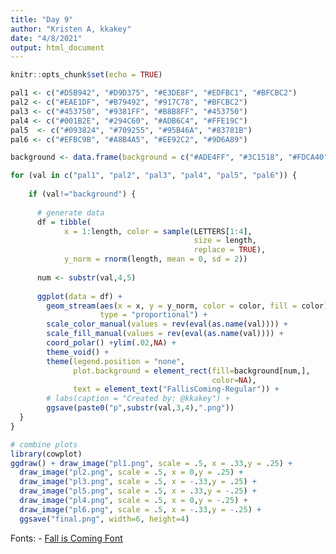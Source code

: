 ```yaml
---
title: "Day 9"
author: "Kristen A, kkakey"
date: "4/8/2021"
output: html_document
---
```


```r
knitr::opts_chunk$set(echo = TRUE)
```

```r
pal1 <- c("#D5B942", "#D9D375", "#E3DE8F", "#EDFBC1", "#BFCBC2")
pal2 <- c("#EAE1DF", "#B79492", "#917C78", "#BFCBC2")
pal3 <- c("#453750", "#9381FF", "#B8B8FF", "#453750")
pal4 <- c("#001B2E", "#294C60", "#ADB6C4", "#FFE19C")
pal5  <- c("#093824", "#709255", "#95B46A", "#83781B")
pal6 <- c("#EFBC9B", "#A8B4A5", "#EE92C2", "#9D6A89")

background <- data.frame(background = c("#ADE4FF", "#3C1518", "#FDCA40", "#C06E52", "#677DB7","#003844"))
```


```r
for (val in c("pal1", "pal2", "pal3", "pal4", "pal5", "pal6")) {
    
    if (val!="background") {
      
      # generate data
      df = tibble(
            x = 1:length, color = sample(LETTERS[1:4], 
                                         size = length, 
                                         replace = TRUE),
            y_norm = rnorm(length, mean = 0, sd = 2))
      
      num <- substr(val,4,5)
      
      ggplot(data = df) +
        geom_stream(aes(x = x, y = y_norm, color = color, fill = color),
                    type = "proportional") +
        scale_color_manual(values = rev(eval(as.name(val)))) +
        scale_fill_manual(values = rev(eval(as.name(val)))) +
        coord_polar() +ylim(.02,NA) +
        theme_void() +
        theme(legend.position = "none",
              plot.background = element_rect(fill=background[num,],
                                             color=NA),
              text = element_text("FallisComing-Regular")) +
        # labs(caption = "Created by: @kkakey") +
        ggsave(paste0("p",substr(val,3,4),".png"))
  }
}
```

```r
# combine plots
library(cowplot)
ggdraw() + draw_image("pl1.png", scale = .5, x = .33,y = .25) +
  draw_image("pl2.png", scale = .5, x = 0,y = .25) +
  draw_image("pl3.png", scale = .5, x = -.33,y = .25) +
  draw_image("pl5.png", scale = .5, x = .33,y = -.25) +
  draw_image("pl4.png", scale = .5, x = 0,y = -.25) +
  draw_image("pl6.png", scale = .5, x = -.33,y = -.25) +
  ggsave("final.png", width=6, height=4)
```


Fonts:
- [Fall is Coming Font](https://www.fontspace.com/fall-is-coming-font-f30492)

